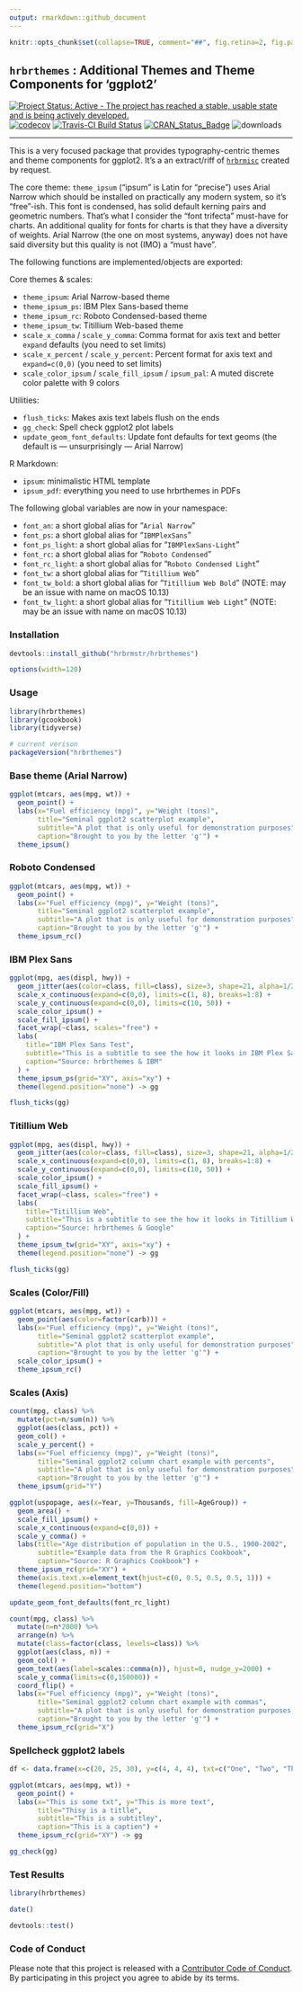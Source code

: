 ```yaml
---
output: rmarkdown::github_document
---
```

```r
knitr::opts_chunk$set(collapse=TRUE, comment="##", fig.retina=2, fig.path = "README_figs/README-")
```

## `hrbrthemes` : Additional Themes and Theme Components for 'ggplot2'

[![Project Status: Active - The project has reached a stable, usable state and is being actively developed.](http://www.repostatus.org/badges/0.1.0/active.svg)](http://www.repostatus.org/#active)
[![codecov](https://codecov.io/gh/hrbrmstr/hrbrthemes/branch/master/graph/badge.svg)](https://codecov.io/gh/hrbrmstr/hrbrthemes)
[![Travis-CI Build Status](https://travis-ci.org/hrbrmstr/hrbrthemes.svg?branch=master)](https://travis-ci.org/hrbrmstr/hrbrthemes)
[![CRAN_Status_Badge](http://www.r-pkg.org/badges/version/hrbrthemes)](https://cran.r-project.org/package=hrbrthemes)
![downloads](http://cranlogs.r-pkg.org/badges/grand-total/hrbrthemes)
<!-- [![keybase verified](https://img.shields.io/badge/keybase-verified-brightgreen.svg)](https://gist.github.com/hrbrmstr/be2f2c14fd78cac24697) -->

----

This is a very focused package that provides typography-centric themes and theme components for ggplot2. It's a an extract/riff of [`hrbrmisc`](http://github.com/hrbrmstr/hrbrmisc) created by request. 

The core theme: `theme_ipsum` ("ipsum" is Latin for "precise") uses Arial Narrow which should be installed on practically any modern system, so it's "free"-ish. This font is condensed, has solid default kerning pairs and geometric numbers. That's what I consider the "font trifecta" must-have for charts. An additional quality for fonts for charts is that they have a diversity of weights. Arial Narrow (the one on most systems, anyway) does not have said diversity but this quality is not (IMO) a "must have".

The following functions are implemented/objects are exported:

Core themes & scales:

- `theme_ipsum`: Arial Narrow-based theme
- `theme_ipsum_ps`: IBM Plex Sans-based theme
- `theme_ipsum_rc`: Roboto Condensed-based theme
- `theme_ipsum_tw`: Titillium Web-based theme
- `scale_x_comma` / `scale_y_comma`: Comma format for axis text and better `expand` defaults (you need to set limits)
- `scale_x_percent` / `scale_y_percent`: Percent format for axis text and `expand=c(0,0)` (you need to set limits)
- `scale_color_ipsum` / `scale_fill_ipsum` / `ipsum_pal`: A muted discrete color palette with 9 colors

Utilities:

- `flush_ticks`: Makes axis text labels flush on the ends
- `gg_check`: Spell check ggplot2 plot labels
- `update_geom_font_defaults`:	Update font defaults for text geoms (the default is — unsurprisingly — Arial Narrow)

R Markdown:

- `ipsum`: minimalistic HTML template
- `ipsum_pdf`: everything you need to use hrbrthemes in PDFs

The following global variables are now in your namespace:

- `font_an`: a short global alias for "`Arial Narrow`"
- `font_ps`: a short global alias for "`IBMPlexSans`"
- `font_ps_light`: a short global alias for "`IBMPlexSans-Light`"
- `font_rc`: a short global alias for "`Roboto Condensed`"
- `font_rc_light`: a short global alias for "`Roboto Condensed Light`"
- `font_tw`: a short global alias for "`Titillium Web`"
- `font_tw_bold`: a short global alias for "`Titillium Web Bold`" (NOTE: may be an issue with name on macOS 10.13)
- `font_tw_light`: a short global alias for "`Titillium Web Light`" (NOTE: may be an issue with name on macOS 10.13)


### Installation

```r
devtools::install_github("hrbrmstr/hrbrthemes")
```

```r
options(width=120)
```

### Usage

```r
library(hrbrthemes)
library(gcookbook)
library(tidyverse)

# current verison
packageVersion("hrbrthemes")
```

### Base theme (Arial Narrow)

```r
ggplot(mtcars, aes(mpg, wt)) +
  geom_point() +
  labs(x="Fuel efficiency (mpg)", y="Weight (tons)",
       title="Seminal ggplot2 scatterplot example",
       subtitle="A plot that is only useful for demonstration purposes",
       caption="Brought to you by the letter 'g'") + 
  theme_ipsum()
```

### Roboto Condensed

```r
ggplot(mtcars, aes(mpg, wt)) +
  geom_point() +
  labs(x="Fuel efficiency (mpg)", y="Weight (tons)",
       title="Seminal ggplot2 scatterplot example",
       subtitle="A plot that is only useful for demonstration purposes",
       caption="Brought to you by the letter 'g'") + 
  theme_ipsum_rc()
```

### IBM Plex Sans

```r
ggplot(mpg, aes(displ, hwy)) +
  geom_jitter(aes(color=class, fill=class), size=3, shape=21, alpha=1/2) +
  scale_x_continuous(expand=c(0,0), limits=c(1, 8), breaks=1:8) +
  scale_y_continuous(expand=c(0,0), limits=c(10, 50)) +
  scale_color_ipsum() +
  scale_fill_ipsum() +
  facet_wrap(~class, scales="free") +
  labs(
    title="IBM Plex Sans Test",
    subtitle="This is a subtitle to see the how it looks in IBM Plex Sans",
    caption="Source: hrbrthemes & IBM"
  ) +
  theme_ipsum_ps(grid="XY", axis="xy") +
  theme(legend.position="none") -> gg

flush_ticks(gg)
```

### Titillium Web

```r
ggplot(mpg, aes(displ, hwy)) +
  geom_jitter(aes(color=class, fill=class), size=3, shape=21, alpha=1/2) +
  scale_x_continuous(expand=c(0,0), limits=c(1, 8), breaks=1:8) +
  scale_y_continuous(expand=c(0,0), limits=c(10, 50)) +
  scale_color_ipsum() +
  scale_fill_ipsum() +
  facet_wrap(~class, scales="free") +
  labs(
    title="Titillium Web",
    subtitle="This is a subtitle to see the how it looks in Titillium Web",
    caption="Source: hrbrthemes & Google"
  ) +
  theme_ipsum_tw(grid="XY", axis="xy") +
  theme(legend.position="none") -> gg

flush_ticks(gg)
```

### Scales (Color/Fill)

```r
ggplot(mtcars, aes(mpg, wt)) +
  geom_point(aes(color=factor(carb))) +
  labs(x="Fuel efficiency (mpg)", y="Weight (tons)",
       title="Seminal ggplot2 scatterplot example",
       subtitle="A plot that is only useful for demonstration purposes",
       caption="Brought to you by the letter 'g'") + 
  scale_color_ipsum() +
  theme_ipsum_rc()
```

### Scales (Axis)

```r
count(mpg, class) %>% 
  mutate(pct=n/sum(n)) %>% 
  ggplot(aes(class, pct)) +
  geom_col() +
  scale_y_percent() +
  labs(x="Fuel efficiency (mpg)", y="Weight (tons)",
       title="Seminal ggplot2 column chart example with percents",
       subtitle="A plot that is only useful for demonstration purposes",
       caption="Brought to you by the letter 'g'") + 
  theme_ipsum(grid="Y")
```

```r
ggplot(uspopage, aes(x=Year, y=Thousands, fill=AgeGroup)) + 
  geom_area() +
  scale_fill_ipsum() +
  scale_x_continuous(expand=c(0,0)) +
  scale_y_comma() +
  labs(title="Age distribution of population in the U.S., 1900-2002",
       subtitle="Example data from the R Graphics Cookbook",
       caption="Source: R Graphics Cookbook") +
  theme_ipsum_rc(grid="XY") +
  theme(axis.text.x=element_text(hjust=c(0, 0.5, 0.5, 0.5, 1))) +
  theme(legend.position="bottom")
```

```r
update_geom_font_defaults(font_rc_light)

count(mpg, class) %>% 
  mutate(n=n*2000) %>% 
  arrange(n) %>% 
  mutate(class=factor(class, levels=class)) %>% 
  ggplot(aes(class, n)) +
  geom_col() +
  geom_text(aes(label=scales::comma(n)), hjust=0, nudge_y=2000) +
  scale_y_comma(limits=c(0,150000)) +
  coord_flip() +
  labs(x="Fuel efficiency (mpg)", y="Weight (tons)",
       title="Seminal ggplot2 column chart example with commas",
       subtitle="A plot that is only useful for demonstration purposes, esp since you'd never\nreally want direct labels and axis labels",
       caption="Brought to you by the letter 'g'") + 
  theme_ipsum_rc(grid="X")
```

### Spellcheck ggplot2 labels

```r
df <- data.frame(x=c(20, 25, 30), y=c(4, 4, 4), txt=c("One", "Two", "Three"))

ggplot(mtcars, aes(mpg, wt)) +
  geom_point() +
  labs(x="This is some txt", y="This is more text",
       title="Thisy is a titlle",
       subtitle="This is a subtitley",
       caption="This is a captien") +
  theme_ipsum_rc(grid="XY") -> gg

gg_check(gg)
```

### Test Results

```r
library(hrbrthemes)

date()

devtools::test()
```

### Code of Conduct

Please note that this project is released with a [Contributor Code of Conduct](CONDUCT.md). By participating in this project you agree to abide by its terms.
